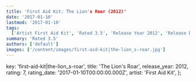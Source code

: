 ```yaml
---
title: 'First Aid Kit: The Lion's Roar (2012)'
date: '2017-01-10'
lastmod: '2017-01-10'
tags:
  ['Artist First Aid Kit', 'Rated 3.5', 'Release Year 2012', 'Release Decade 2010']
summary: 'Rated 3.5'
authors: ['default']
images: ['/content/images/first-aid-kit|the-lion_s-roar.jpg']
---
```


  key: 'first-aid-kit|the-lion_s-roar',
  title: 'The Lion's Roar',
  release_year: 2012,
  rating: 7,
  rating_date: '2017-01-10T00:00:00.000Z',
  artist: 'First Aid Kit',
};

<MusicRating data={data} />
